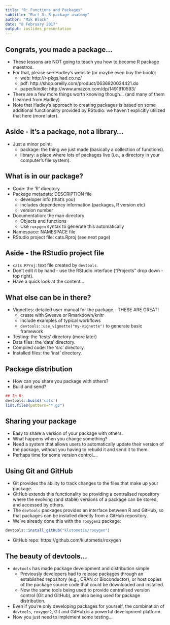```yaml
---
title: "R: Functions and Packages"
subtitle: "Part 3: R package anatomy"
author: "Mik Black"
date: "8 February 2017"
output: ioslides_presentation
---
```

  
## Congrats, you made a package...

 - These lessons are NOT going to teach you how to become R package maestros.
 - For that, please see Hadley's website (or maybe even buy the book):
    - web: http://r-pkgs.had.co.nz/
    - pdf: http://shop.oreilly.com/product/0636920034421.do
    - paper/kindle: http://www.amazon.com/dp/1491910593/
 - There are a few more things worth knowing though... (and many of them I learned from Hadley)
 - Note that Hadley's approach to creating packages is based on some additional functionality provided by RStudio: we haven't explicitly utilized that here (more later).
 
## Aside - it's a package, not a library...

 - Just a minor point:
    - package: the thing we just made (basically a collection of functions).
    - library: a place where lots of packages live (i.e., a directory in your computer's file system).
 
## What is in our package?
 - Code: the 'R' directory
 - Package metadata: DESCRIPTION file
    - developer info (that's you)
    - includes dependency information (packages, R version etc)
    - version number
 - Documentation: the man directory
    - Objects and functions
    - Use `roxygen` syntax to generate this automatically
 - Namespace: NAMESPACE file
 - RStudio project file: cats.Rproj (see next page)

## Aside - the RStudio project file

 - `cats.RProj`: text file created by `devtools`.
 - Don't edit it by hand - use the RStudio interface ("Projects" drop down - top right).
 - Have a quick look at the content...
 
## What else can be in there?
 
 - Vignettes: detailed user manual for the package - THESE ARE GREAT!
    - create with Sweave or Rmarkdown/knitr
    - include examples of typical workflows
    - `devtools::use_vignette("my-vignette")` to generate basic framework
 - Testing: the 'tests' directory (more later)
 - Data files: the 'data' directory.
 - Compiled code: the 'src' directory.
 - Installed files: the 'inst' directory.

## Package distribution

 - How can you share you package with others?
 - Build and send?
```r
## In R:
devtools::build('cats')
list.files(pattern="*.gz")
```

## Sharing your package

 - Easy to share a version of your package with others.
 - What happens when you change something?
 - Need a system that allows users to automatically update their version of the package, without you having to rebuild it and send it to them.
 - Perhaps time for some version control....

## Using Git and GitHub

 - Git provides the ability to track changes to the files that make up your package.
 - GitHub extends this functionality be providing a centralised repository where the evolving (and stable) versions of a package can be stored, and accessed by others.
 - The `devtools` packages provides an interface between R and GitHub, so that packages can be installed directly from a GitHub repository.
 - We've already done this with the `roxygen2` package: 
```r
devtools::install_github("klutometis/roxygen")
```
 - GitHub repo: https://github.com/klutometis/roxygen
    
## The beauty of devtools...    
    
 - `devtools` has made package development and distribution simple
     - Previously developers had to release packages through an established repository (e.g., CRAN or Bioconductor), or host copies of the package source code that could be downloaded and installed.
     - Now the same tools being used to provide centralised version control (Git and GitHub), are also being used for package distribution.     
 - Even if you're only developing packages for yourself, the combination of `devtools`, `roxygen2`, Git and GitHub is a powerful development platform.
 - Now you just need to implement some testing...
    
 
 